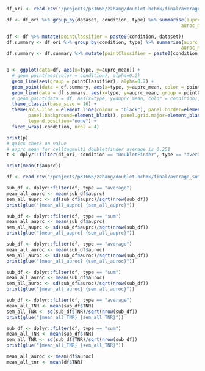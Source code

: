 ```r
df_ori <- read.csv("/projects/p31666/zzhang/doublet-bchmk/final/average_sum/averagedAndSummedDoublets.csv")
```

```r
df <- df_ori %>% group_by(dataset, condition, type) %>% summarise(auprc_mean = mean(auprc),
                                                                auroc_mean = mean(auroc))

df <- df %>% mutate(pointClassifier = paste0(condition, dataset)) 
df.summary <- df_ori %>% group_by(condition, type) %>% summarise(auprc_mean = mean(auprc),
                                                                auroc_mean = mean(auroc))
df.summary <- df.summary %>% mutate(pointClassifier = paste0(condition, type)) 


p <- ggplot(data=df, aes(x=type, y=auprc_mean)) + 
  # geom_point(aes(color = condition), alpha=0.2) 
  geom_line(aes(group = pointClassifier), alpha=0.2) +
  geom_point(data = df.summary, aes(x=type, y=auprc_mean, color = pointClassifier))+
  geom_line(data = df.summary, aes(x=type, y=auprc_mean, group = pointClassifier)) +
  # geom_point(data = df, aes(x=type, y=auprc_mean, color = condition), size = 3) +
  theme_classic(base_size = 16) +
  theme(axis.line = element_line(colour = "black"), panel.border=element_blank(), 
        panel.background=element_blank(), panel.grid.major=element_blank(), panel.grid.minor=element_blank(), 
        legend.position="none") +
  facet_wrap(~condition, ncol = 4)

print(p)
# quick check on value
# auprc mean for celltagmulti doubletfinder average is 0.251
t <- dplyr::filter(df_ori, condition == "DoubletFinder", type == "average", dataset == "CellTag-multi")

print(mean(t$auprc))
```
```r
df <- read.csv("/projects/p31666/zzhang/doublet-bchmk/final/average_sum/averagedAndSummedDoublets.csv")

sub_df <- dplyr::filter(df, type == "average")
mean_all_auprc <- mean(sub_df$auprc)
sem_all_auprc <- sd(sub_df$auprc)/sqrt(nrow(sub_df))
print(glue("{mean_all_auprc} {sem_all_auprc}"))

sub_df <- dplyr::filter(df, type == "sum")
mean_all_auprc <- mean(sub_df$auprc)
sem_all_auprc <- sd(sub_df$auprc)/sqrt(nrow(sub_df))
print(glue("{mean_all_auprc} {sem_all_auprc}"))

sub_df <- dplyr::filter(df, type == "average")
mean_all_auroc <- mean(sub_df$auroc)
sem_all_auroc <- sd(sub_df$auroc)/sqrt(nrow(sub_df))
print(glue("{mean_all_auroc} {sem_all_auroc}"))

sub_df <- dplyr::filter(df, type == "sum")
mean_all_auroc <- mean(sub_df$auroc)
sem_all_auroc <- sd(sub_df$auroc)/sqrt(nrow(sub_df))
print(glue("{mean_all_auroc} {sem_all_auroc}"))

sub_df <- dplyr::filter(df, type == "average")
mean_all_TNR <- mean(sub_df$TNR)
sem_all_TNR <- sd(sub_df$TNR)/sqrt(nrow(sub_df))
print(glue("{mean_all_TNR} {sem_all_TNR}"))

sub_df <- dplyr::filter(df, type == "sum")
mean_all_TNR <- mean(sub_df$TNR)
sem_all_TNR <- sd(sub_df$TNR)/sqrt(nrow(sub_df))
print(glue("{mean_all_TNR} {sem_all_TNR}"))

mean_all_auroc <- mean(df$auroc)
mean_all_tnr <- mean(df$TNR)


```

